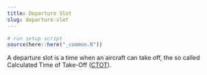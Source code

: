 ```yaml
---
title: Departure Slot
slug: departure-slot
---
```

```r
# run setup script
source(here::here("_common.R"))
```

A departure slot is a time when an aircraft can take off,
the so called Calculated Time of Take-Off ([CTOT](/acronym/ctot/)).

